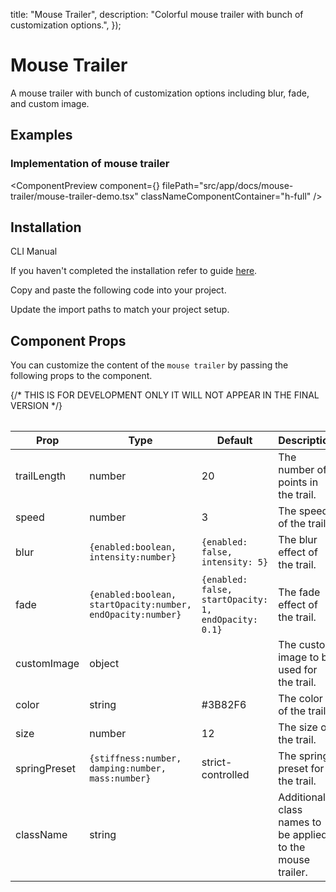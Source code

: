 
  title: "Mouse Trailer",
  description: "Colorful mouse trailer with bunch of customization options.",
});

# Mouse Trailer

A mouse trailer with bunch of customization options including blur, fade, and custom image.

## Examples

### Implementation of mouse trailer

<ComponentPreview
  component={<MouseTrailerDemo />}
  filePath="src/app/docs/mouse-trailer/mouse-trailer-demo.tsx"
  classNameComponentContainer="h-full"
/>

## Installation

<Tabs defaultValue="cli">

<TabsList>
  <TabsTrigger value="cli">CLI</TabsTrigger>
  <TabsTrigger value="manual">Manual</TabsTrigger>
</TabsList>

<TabsContent value="cli">

<InstallationCli value="mouse-trailer" />

</TabsContent>

<TabsContent value="manual">

<Steps>

<Step>If you haven't completed the installation refer to guide [here](/docs/installation).</Step>

<Step>Copy and paste the following code into your project.</Step>

<CodeBlock filePath="src/components/content/mouse-trailer.tsx" />

<Step>Update the import paths to match your project setup.</Step>

</Steps>

</TabsContent>

</Tabs>

## Component Props

You can customize the content of the `mouse trailer` by passing the following props to the component.

<Table data={{
  headers: ["Prop", "Type", "Default", "Description"],
  rows: [
    ["trailLength", "number", "20", "The number of points in the trail."],
    ["speed", "number", "3", "The speed of the trail."],
    ["blur", "{enabled:boolean, intensity:number}", "{enabled: false, intensity: 5}", "The blur effect of the trail."],
    ["fade", "{enabled:boolean, startOpacity:number, endOpacity:number}", "{enabled: false, startOpacity: 1, endOpacity: 0.1}", "The fade effect of the trail."],
    ["customImage", "object", "", "The custom image to be used for the trail."],        
    ["color", "string", "#3B82F6", "The color of the trail."],
    ["size", "number", "12", "The size of the trail."],
    ["springPreset", "{stiffness:number, damping:number, mass:number}", "strict-controlled", "The spring preset for the trail."],
    ["className", "string", "", "Additional class names to be applied to the mouse trailer."],
  ],
}}
>
{/* THIS IS FOR DEVELOPMENT ONLY IT WILL NOT APPEAR IN THE FINAL VERSION */}

| Prop         | Type                                                        | Default                                              | Description                                                |
| ------------ | ----------------------------------------------------------- | ---------------------------------------------------- | ---------------------------------------------------------- |
| trailLength  | number                                                      | 20                                                   | The number of points in the trail.                         |
| speed        | number                                                      | 3                                                    | The speed of the trail.                                    |
| blur         | `{enabled:boolean, intensity:number}`                       | `{enabled: false, intensity: 5}`                     | The blur effect of the trail.                              |
| fade         | `{enabled:boolean, startOpacity:number, endOpacity:number}` | `{enabled: false, startOpacity: 1, endOpacity: 0.1}` | The fade effect of the trail.                              |
| customImage  | object                                                      |                                                      | The custom image to be used for the trail.                 |
| color        | string                                                      | #3B82F6                                              | The color of the trail.                                    |
| size         | number                                                      | 12                                                   | The size of the trail.                                     |
| springPreset | `{stiffness:number, damping:number, mass:number}`           | strict-controlled                                    | The spring preset for the trail.                           |
| className    | string                                                      |                                                      | Additional class names to be applied to the mouse trailer. |

</Table>

<PrevNextBtn current="mouse-trailer" />
